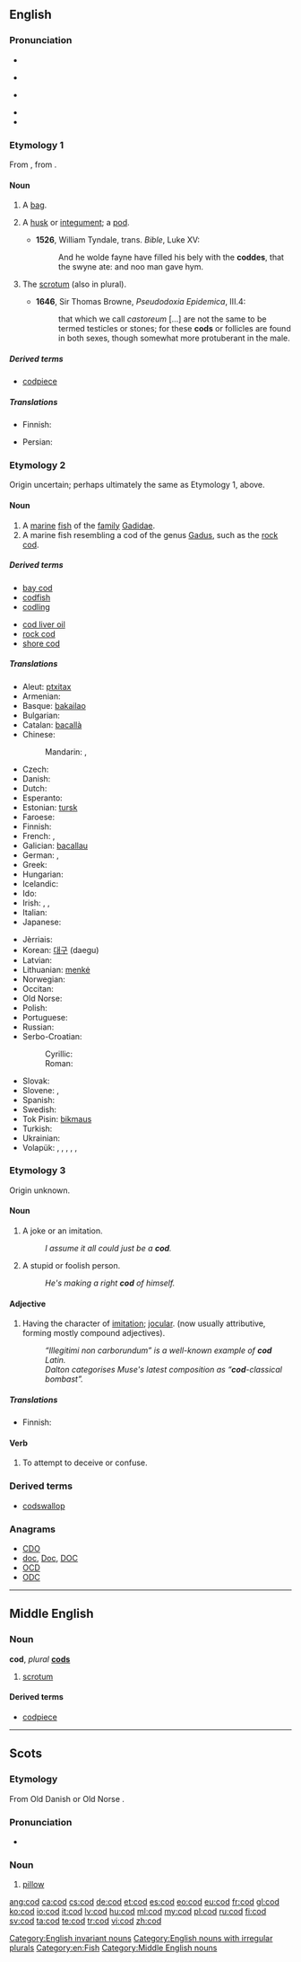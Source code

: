 {{also|COD}}
==English==
{{wikipedia}}

===Pronunciation===
* {{rhymes|ɑːd}}
* {{a|UK}} {{IPA|/kɒd/}}
* {{a|US}} {{IPA|/kɑd/}}
* {{audio|en-us-cod.ogg|Audio (US)}}
* {{rhymes|ɒd}}

===Etymology 1===
From {{etyl|ang}} {{term|codd}}, from {{proto|Germanic|kuddaz}}.

====Noun====
{{en-noun}}

# {{obsolete}} A [[bag]].
# {{obsolete}} A [[husk]] or [[integument]]; a [[pod]].
#* '''1526''', William Tyndale, trans. ''Bible'', Luke XV:
#*: And he wolde fayne have filled his bely with the '''coddes''', that the swyne ate: and noo man gave hym.
# {{context|now|_|rare}} The [[scrotum]] (also in plural).
#* '''1646''', Sir Thomas Browne, ''Pseudodoxia Epidemica'', III.4:
#*: that which we call ''castoreum'' [...] are not the same to be termed testicles or stones; for these '''cods''' or follicles are found in both sexes, though somewhat more protuberant in the male.

=====Derived terms=====
* [[codpiece]]

=====Translations=====
{{trans-top|husk or pod}}
* Finnish: {{t+|fi|kuori}}
{{trans-mid}}
* Persian: {{t|fa|کیسه|tr=kise|sc=fa-Arab}}
{{trans-bottom}}

===Etymology 2===
Origin uncertain; perhaps ultimately the same as Etymology 1, above.

====Noun====
{{en-noun|-|cod|pl2=cods}}

# A [[marine]] [[fish]] of the [[family]] [[Gadidae]].
# A marine fish resembling a cod of the genus [[Gadus]], such as the [[rock cod]].

=====Derived terms=====
{{rel-top|terms derived from ''cod'' (fish)}}
* [[bay cod]]
* [[codfish]]
* [[codling]]
{{rel-mid}}
* [[cod liver oil]]
* [[rock cod]]
* [[shore cod]]
{{rel-bottom}}

=====Translations=====
{{trans-top|marine fish of the family Gadidae}}
* Aleut: [[ptxitax]]
* Armenian: {{t-|hy|ձողաձուկ|tr=joġajuk}}
* Basque: [[bakailao]]
* Bulgarian: {{t+|bg|треска|f}}
* Catalan: [[bacallà]] {{m}}
* Chinese:
*: Mandarin: {{t|zh|鱈魚|sc=Hani}}, {{t|zh|鳕鱼|tr=xuěyú|sc=Hani}}
* Czech: {{t-|cs|treska|f}}
* Danish: {{t-|da|torsk|m}}
* Dutch: {{t+|nl|kabeljauw|m}}
* Esperanto: {{t-|eo|moruo|xs=Esperanto}}
* Estonian: [[tursk]]
* Faroese: {{t|fo|toskur|m}}
* Finnish: {{t+|fi|turska|m}}
* French: {{t+|fr|morue|f}}, {{t+|fr|cabillaud|m}}
* Galician: [[bacallau]] {{m}}
* German: {{t+|de|Kabeljau|m}}, {{t+|de|Dorsch|m}}
* Greek: {{t+|el|μπακαλιάρος|m|tr=bakaliáros}}
* Hungarian: {{t+|hu|tőkehal}}
* Icelandic: {{t+|is|þorskur|m}}
* Ido: {{t+|io|moruo|xs=Ido}}
* Irish: {{t+|ga|trosc|m|xs=Irish}}, {{t|ga|bod donn|m|xs=Irish}}, {{t|ga|bod rua|m|xs=Irish}}
* Italian: {{t+|it|merluzzo|m}}
* Japanese: {{t+|ja|鱈|tr=[[たら]], tara}}
{{trans-mid}}
* Jèrriais: {{tø|roa-jer|mouothue|f}}
* Korean: [[대구]] (daegu)
* Latvian: {{t|lv|menca|f}}
* Lithuanian: [[menkė]] {{f}}
* Norwegian: {{t-|no|torsk|m}}
* Occitan: {{t|oc|merluça|xs=Occitan}}
* Old Norse: {{tø|non|þorskr|m}}
* Polish: {{t+|pl|dorsz|m}}
* Portuguese: {{t+|pt|bacalhau|m}}
* Russian: {{t+|ru|треска|f|tr=treská}}
* Serbo-Croatian:
*: Cyrillic: {{t|sh|бакалар|m|alt=бака̀ла̄р|sc=Cyrl}}
*: Roman: {{t|sh|bakalar|m|alt=bakàlār}}
* Slovak: {{t|sk|treska|f}}
* Slovene: {{t+|sl|trska|f|alt=tŕska}}, {{t+|sl|polenovka|f}}
* Spanish: {{t+|es|bacalao|m}}
* Swedish: {{t+|sv|torsk|c}}
* Tok Pisin: [[bikmaus]]
* Turkish: {{t|tr|morina}}
* Ukrainian: {{t-|uk|тріска|f|xs=Ukrainian}}
* Volapük: {{qualifier|male or female}} {{t|vo|gadut}}, {{qualifier|male}} {{t|vo|higadut}}, {{qualifier|female}} {{t|vo|jigadut}}, {{qualifier|male or female offspring, young}} {{t|vo|gadutül}}, {{qualifier|male offspring, young}} {{t|vo|higadutül}}, {{qualifier|female offspring, young}} {{t|vo|jigadutül}}
{{trans-bottom}}

===Etymology 3===
Origin unknown.

====Noun====
{{en-noun}}

# A joke or an imitation.
#: ''I assume it all could just be a '''cod'''.''
# A stupid or foolish person.
#: ''He's making a right '''cod''' of himself.''

====Adjective====
{{en-adj}}

# Having the character of [[imitation]]; [[jocular]]. (now usually attributive, forming mostly compound adjectives).
#: ''“Illegitimi non carborundum” is a well-known example of '''cod''' Latin.''
#: ''Dalton categorises Muse's latest composition as “'''cod'''-classical bombast”.''

=====Translations=====
{{trans-top|false, mock}}
* Finnish: {{t+|fi|teko|alt=teko-}}
{{trans-mid}}
{{trans-bottom}}

====Verb====
{{en-verb|cods|codding|codded}}

# {{slang|transitive|dialectal}} To attempt to deceive or confuse.

===Derived terms===
* [[codswallop]] <!-- proposed derivation, unclear from which sense – see etymology there -->

===Anagrams===
* [[CDO#English|CDO]]
* [[doc#English|doc]], [[Doc#English|Doc]], [[DOC#English|DOC]]
* [[OCD#English|OCD]]
* [[ODC#English|ODC]]

[[Category:English invariant nouns]]
[[Category:English nouns with irregular plurals]]
[[Category:en:Fish]]

----

==Middle English==

===Noun===
'''cod''', ''plural'' '''[[cods]]'''

# [[scrotum]]

====Derived terms====
* [[codpiece]]

[[Category:Middle English nouns]]

----

==Scots==

===Etymology===
From Old Danish {{term|kodde}} or Old Norse {{term|koddi}}.

===Pronunciation===
* {{IPA|/kɒd/|lang=sco}}

===Noun===
{{sco-noun}}

# [[pillow]]

[[ang:cod]]
[[ca:cod]]
[[cs:cod]]
[[de:cod]]
[[et:cod]]
[[es:cod]]
[[eo:cod]]
[[eu:cod]]
[[fr:cod]]
[[gl:cod]]
[[ko:cod]]
[[io:cod]]
[[it:cod]]
[[lv:cod]]
[[hu:cod]]
[[ml:cod]]
[[my:cod]]
[[pl:cod]]
[[ru:cod]]
[[fi:cod]]
[[sv:cod]]
[[ta:cod]]
[[te:cod]]
[[tr:cod]]
[[vi:cod]]
[[zh:cod]]